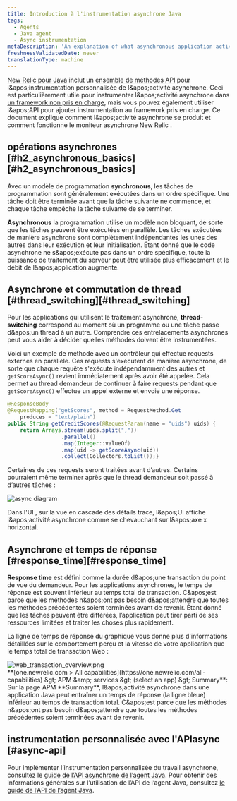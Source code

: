 ```yaml
---
title: Introduction à l'instrumentation asynchrone Java
tags:
  - Agents
  - Java agent
  - Async instrumentation
metaDescription: 'An explanation of what asynchronous application activity is, and how it impacts New Relic performance monitoring of Java applications.'
freshnessValidatedDate: never
translationType: machine
---
```


[New Relic pour Java](/docs/agents/java-agent/getting-started/introduction-new-relic-java) inclut un [ensemble de méthodes API](/docs/agents/java-agent/java-agent-api/java-agent-api-asynchronous-applications) pour l&amp;apos;instrumentation personnalisée de l&amp;apos;activité asynchrone. Ceci est particulièrement utile pour instrumenter l&amp;apos;activité asynchrone dans [un framework non pris en charge](/docs/agents/java-agent/getting-started/compatibility-requirements-java-agent#frameworks), mais vous pouvez également utiliser l&amp;apos;API pour ajouter instrumentation au framework pris en charge. Ce document explique comment l&amp;apos;activité asynchrone se produit et comment fonctionne le moniteur asynchrone New Relic .

## opérations asynchrones [#h2\_asynchronous\_basics][#h2_asynchronous_basics]

Avec un modèle de programmation <DNT>**synchronous**</DNT>, les tâches de programmation sont généralement exécutées dans un ordre spécifique. Une tâche doit être terminée avant que la tâche suivante ne commence, et chaque tâche empêche la tâche suivante de se terminer.

<DNT>**Asynchronous**</DNT> la programmation utilise un modèle non bloquant, de sorte que les tâches peuvent être exécutées en parallèle. Les tâches exécutées de manière asynchrone sont complètement indépendantes les unes des autres dans leur exécution et leur initialisation. Étant donné que le code asynchrone ne s&amp;apos;exécute pas dans un ordre spécifique, toute la puissance de traitement du serveur peut être utilisée plus efficacement et le débit de l&amp;apos;application augmente.

## Asynchrone et commutation de thread [#thread\_switching][#thread_switching]

Pour les applications qui utilisent le traitement asynchrone, <DNT>**thread-switching**</DNT> correspond au moment où un programme ou une tâche passe d&amp;apos;un thread à un autre. Comprendre ces entrelacements asynchrones peut vous aider à décider quelles méthodes doivent être instrumentées.

Voici un exemple de méthode avec un contrôleur qui effectue requests externes en parallèle. Ces requests s&apos;exécutent de manière asynchrone, de sorte que chaque requête s&apos;exécute indépendamment des autres et `getScoreAsync()` revient immédiatement après avoir été appelée. Cela permet au thread demandeur de continuer à faire requests pendant que `getScoreAsync()` effectue un appel externe et envoie une réponse.

```java
@ResponseBody
@RequestMapping("getScores", method = RequestMethod.Get
    produces = "text/plain")
public String getCreditScores(@RequestParam(name = "uids") uids) {
    return Arrays.stream(uids.split(","))
                 .parallel()
                 .map(Integer::valueOf)
                 .map(uid -> getScoreAsync(uid))
                 .collect(Collectors.toList());}
```

Certaines de ces requests seront traitées avant d’autres. Certains pourraient même terminer après que le thread demandeur soit passé à d’autres tâches :

<img title="async diagram" alt="async diagram" src="/images/apm_diagram_Java-async-activity.webp" />

Dans l&apos;UI <InlinePopover type="apm" />, sur la vue en cascade des détails trace, l&amp;apos;UI affiche l&amp;apos;activité asynchrone comme se chevauchant sur l&amp;apos;axe x horizontal.

## Asynchrone et temps de réponse [#response\_time][#response_time]

<DNT>**Response time**</DNT> est défini comme la durée d&amp;apos;une transaction du point de vue du demandeur. Pour les applications asynchrones, le temps de réponse est souvent inférieur au temps total de transaction. C&amp;apos;est parce que les méthodes n&amp;apos;ont pas besoin d&amp;apos;attendre que toutes les méthodes précédentes soient terminées avant de revenir. Étant donné que les tâches peuvent être différées, l’application peut tirer parti de ses ressources limitées et traiter les choses plus rapidement.

La ligne de temps de réponse du graphique vous donne plus d&apos;informations détaillées sur le comportement perçu et la vitesse de votre application que le temps total de transaction Web :

<img title="web_transaction_overview.png" alt="web_transaction_overview.png" src="/images/apm_screenshot-crop_web-transaction-overview.webp" />

<figcaption>
  <DNT>**[one.newrelic.com &gt; All capabilities](https://one.newrelic.com/all-capabilities) &amp;gt; APM &amp;amp; services &amp;gt; (select an app) &amp;gt; Summary**</DNT>: Sur la page APM <DNT>**Summary**</DNT>, l&amp;apos;activité asynchrone dans une application Java peut entraîner un temps de réponse (la ligne bleue) inférieur au temps de transaction total. C&amp;apos;est parce que les méthodes n&amp;apos;ont pas besoin d&amp;apos;attendre que toutes les méthodes précédentes soient terminées avant de revenir.
</figcaption>

## instrumentation personnalisée avec l&apos;APIasync [#async-api]

Pour implémenter l’instrumentation personnalisée du travail asynchrone, consultez le [guide de l’API asynchrone de l’agent Java](/docs/agents/java-agent/java-agent-api/java-agent-asynchronous-api-guide). Pour obtenir des informations générales sur l’utilisation de l’API de l’agent Java, consultez [le guide de l’API de l’agent Java](/docs/agents/java-agent/custom-instrumentation/java-agent-api-guide).